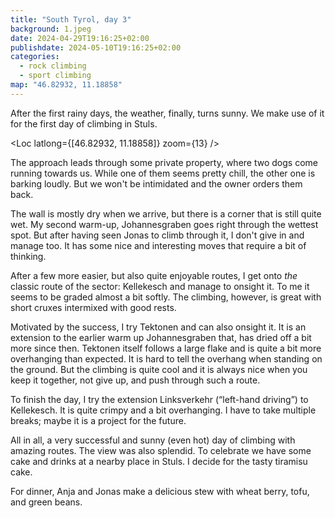 ```yaml
---
title: "South Tyrol, day 3"
background: 1.jpeg
date: 2024-04-29T19:16:25+02:00
publishdate: 2024-05-10T19:16:25+02:00
categories:
  - rock climbing
  - sport climbing
map: "46.82932, 11.18858"
---
```


After the first rainy days, the weather, finally, turns sunny. We make use of it
for the first day of climbing in Stuls.

<Loc latlong={[46.82932, 11.18858]} zoom={13} />

The approach leads through some private property, where two dogs come running
towards us. While one of them seems pretty chill, the other one is barking
loudly. But we won't be intimidated and the owner orders them back.

<Pano src="1.jpeg" caption="On the approach." />

The wall is mostly dry when we arrive, but there is a corner that is still quite
wet. My second warm-up, Johannesgraben <Grade system="french" value="5c" /> goes
right through the wettest spot. But after having seen Jonas to climb through it,
I don't give in and manage too. It has some nice and interesting moves that
require a bit of thinking.

<Gallery large="true">
  <Rimg src="1.jpeg" alt="Klettergarten Stuls" />
  <Rimg
    src="3.jpeg"
    caption="The rope marks the route Johannesgraben. Above, along the left of the white flake leads the route Tektonen (see below)."
  />
</Gallery>

After a few more easier, but also quite enjoyable routes, I get onto _the_
classic route of the sector: Kellekesch <Grade system="french" value="6b+" />
and manage to onsight it. To me it seems to be graded almost a bit softly. The
climbing, however, is great with short cruxes intermixed with good rests.

<Gallery large="true">
  <Rimg src="4.jpeg" caption="Kellekesch" />
  <Rimg src="xy1.jpeg" caption="Kellekesch" />
</Gallery>

Motivated by the success, I try Tektonen <Grade system="french" value="6b" />
and can also onsight it. It is an extension to the earlier warm up
Johannesgraben that, has dried off a bit more since then. Tektonen itself follows
a large flake and is quite a bit more overhanging than expected. It is hard to
tell the overhang when standing on the ground. But the climbing is quite cool
and it is always nice when you keep it together, not give up, and push through
such a route.

<Gallery>
  <Rimg
    src="5.jpeg"
    caption="We had to get a bit creative to provide some shade for the baby."
  />
  <Rimg src="y1.jpeg" caption="Starting Johannesgraben/Tektonen." />
  <Rimg src="y2.jpeg" caption="Johannesgraben (leading to Tektonen)." />
</Gallery>

To finish the day, I try the <Grade system="french" value="6c" /> extension
Linksverkehr (“left-hand driving”) to Kellekesch. It is quite crimpy and a bit
overhanging. I have to take multiple breaks; maybe it is a project for the
future.

All in all, a very successful and sunny (even hot) day of climbing with amazing
routes. The view was also splendid. To celebrate we have some cake and drinks at
a nearby place in Stuls. I decide for the tasty tiramisu cake.

<Pano src="2.jpeg" alt="View from Stuls." />

For dinner, Anja and Jonas make a delicious stew with wheat berry, tofu, and
green beans.

<Nextday />
